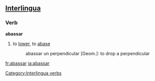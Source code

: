 ==[[Interlingua]]==

===Verb===
'''abassar'''

# to [[lower]], to [[abase]]
#: abassar un perpendicular [Geom.]: to drop a perpendicular

[[Category:Interlingua verbs]]

[[fr:abassar]]
[[ia:abassar]]